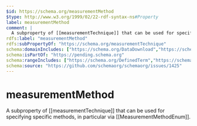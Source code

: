 ```yaml
---
$id: https://schema.org/measurementMethod
$type: http://www.w3.org/1999/02/22-rdf-syntax-ns#Property
label: measurementMethod
comment: |
  A subproperty of [[measurementTechnique]] that can be used for specifying specific methods, in particular via [[MeasurementMethodEnum]].
rdfs:label: "measurementMethod"
rdfs:subPropertyOf: "https://schema.org/measurementTechnique"
schema:domainIncludes: ["https://schema.org/DataDownload","https://schema.org/PropertyValue","https://schema.org/DataCatalog","https://schema.org/Observation","https://schema.org/StatisticalVariable","https://schema.org/Dataset"]
schema:isPartOf: "https://pending.schema.org"
schema:rangeIncludes: ["https://schema.org/DefinedTerm","https://schema.org/URL","https://schema.org/MeasurementMethodEnum","https://schema.org/Text"]
schema:source: "https://github.com/schemaorg/schemaorg/issues/1425"
---
```


# measurementMethod

A subproperty of [[measurementTechnique]] that can be used for specifying specific methods, in particular via [[MeasurementMethodEnum]].

